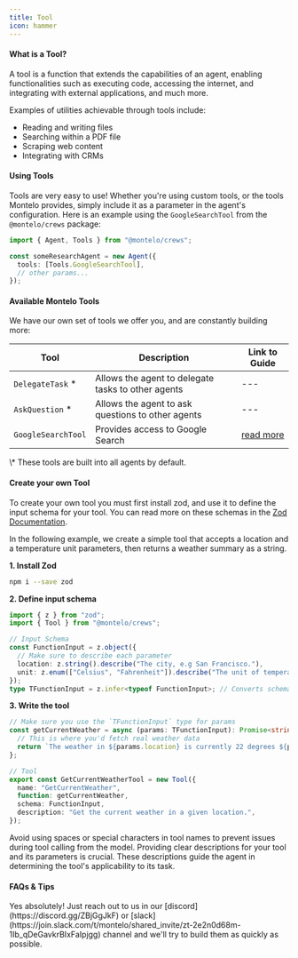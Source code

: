 ```yaml
---
title: Tool
icon: hammer
---
```


#### What is a Tool?

A tool is a function that extends the capabilities of an agent, enabling functionalities such as executing code, accessing the internet, and integrating with external applications, and much more.

Examples of utilities achievable through tools include:

- Reading and writing files
- Searching within a PDF file
- Scraping web content
- Integrating with CRMs

#### Using Tools

Tools are very easy to use! Whether you're using custom tools, or the tools Montelo provides, simply include it as a parameter in the agent's configuration.
Here is an example using the `GoogleSearchTool` from the `@montelo/crews` package:

```typescript
import { Agent, Tools } from "@montelo/crews";

const someResearchAgent = new Agent({
  tools: [Tools.GoogleSearchTool],
  // other params...
});
```

#### Available Montelo Tools

We have our own set of tools we offer you, and are constantly building more:

| Tool                                       | Description                                        | Link to Guide  |
| ------------------------------------------ | -------------------------------------------------- | -------------- |
| `DelegateTask` <span class="red">\*</span> | Allows the agent to delegate tasks to other agents | ---            |
| `AskQuestion` <span class="red">\*</span>  | Allows the agent to ask questions to other agents  | ---            |
| `GoogleSearchTool`                         | Provides access to Google Search                   | [read more](/) |

<span class="text-sm">
  <span class="red">\*</span> These tools are built into all agents by default.
</span>

#### Create your own Tool

To create your own tool you must first install zod, and use it to define the input schema for your tool.
You can read more on these schemas in the [Zod Documentation](https://zod.dev/?id=basic-usage).

In the following example, we create a simple tool that accepts a location and a temperature unit parameters, then returns a weather summary as a string.

**1. Install Zod**

```sh
npm i --save zod
```

**2. Define input schema**

```typescript
import { z } from "zod";
import { Tool } from "@montelo/crews";

// Input Schema
const FunctionInput = z.object({
  // Make sure to describe each parameter
  location: z.string().describe("The city, e.g San Francisco."),
  unit: z.enum(["Celsius", "Fahrenheit"]).describe("The unit of temperature."),
});
type TFunctionInput = z.infer<typeof FunctionInput>; // Converts schema into TS type
```

**3. Write the tool**

```typescript
// Make sure you use the `TFunctionInput` type for params
const getCurrentWeather = async (params: TFunctionInput): Promise<string> => {
  // This is where you'd fetch real weather data
  return `The weather in ${params.location} is currently 22 degrees ${params.unit}.`;
};

// Tool
export const GetCurrentWeatherTool = new Tool({
  name: "GetCurrentWeather",
  function: getCurrentWeather,
  schema: FunctionInput,
  description: "Get the current weather in a given location.",
});
```

<Warning>
  Avoid using spaces or special characters in tool names to prevent issues
  during tool calling from the model.
</Warning>
<Tip>
  Providing clear descriptions for your tool and its parameters is crucial.
  These descriptions guide the agent in determining the tool's applicability to
  its task.
</Tip>

#### FAQs & Tips

<AccordionGroup>
  <Accordion title="Can I request new tools to be built by Montelo?">
    Yes absolutely! Just reach out to us in our
    [discord](https://discord.gg/ZBjGgJkF) or
    [slack](https://join.slack.com/t/montelo/shared_invite/zt-2e2n0d68m-1Ib_qDeGavkrBIxFaIpjgg)
    channel and we'll try to build them as quickly as possible.
  </Accordion>
</AccordionGroup>
